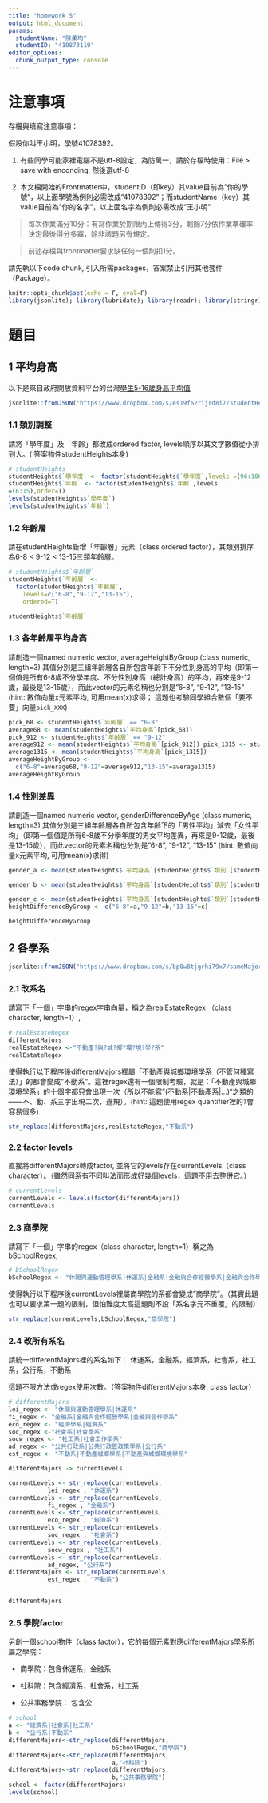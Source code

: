 ```yaml
---
title: "homework 5"
output: html_document
params:
  studentName: "陳柔均"
  studentID: "410873119"
editor_options: 
  chunk_output_type: console
---
```


# 注意事項

存檔與填寫注意事項：

假設你叫王小明，學號41078392。

  1. 有些同學可能家裡電腦不是utf-8設定，為防萬一，請於存檔時使用：File > save with enconding, 然後選utf-8

  2. 本文檔開始的Frontmatter中，studentID（即key）其value目前為"你的學號"，以上面學號為例則必需改成"41078392"；而studentName（key）其value目前為"你的名字"，以上面名字為例則必需改成"王小明"
  
> 每次作業滿分10分：有寫作業於期限內上傳得3分，剩餘7分依作業準確率決定最後得分多寡，除非該題另有規定。

> 前述存檔與frontmatter要求缺任何一個則扣1分。

請先執以下code chunk, 引入所需packages，答案禁止引用其他套件（Package）。
```r
knitr::opts_chunk$set(echo = F, eval=F)
library(jsonlite); library(lubridate); library(readr); library(stringr); 
```


# 題目

## 1 平均身高  
以下是來自政府開放資料平台的台灣[學生5-16歲身高平均值](https://data.gov.tw/dataset/6283)
```r
jsonlite::fromJSON("https://www.dropbox.com/s/es19f62rijrd8i7/studentHeight.json?dl=1") -> studentHeights
```

### 1.1  類別調整
請將「學年度」及「年齡」都改成ordered factor, levels順序以其文字數值從小排到大。( 答案物件studentHeights本身)

```r
# studentHeights
studentHeights$`學年度` <- factor(studentHeights$`學年度`,levels =(96:106),order=T)
studentHeights$`年齡` <- factor(studentHeights$`年齡`,levels
=(6:15),order=T)
levels(studentHeights$`學年度`)
levels(studentHeights$`年齡`)
```

### 1.2 年齡層
請在studentHeights新增「年齡層」元素（class ordered factor），其類別排序為6-8 < 9-12 < 13-15三類年齡層。
```r
# studentHeights$`年齡層`
studentHeights$`年齡層` <- 
  factor(studentHeights$`年齡層`,
    levels=c("6-8","9-12","13-15"),
    ordered=T)

studentHeights$`年齡層`
```

### 1.3 各年齡層平均身高
請創造一個named numeric vector, averageHeightByGroup (class numeric, length=3) 其值分別是三組年齡層各自所包含年齡下不分性別身高的平均（即第一個值是所有6-8歲不分學年度、不分性別身高（總計身高）的平均，再來是9-12歲，最後是13-15歲），而此vector的元素名稱也分別是"6-8", "9-12", "13-15" (hint: 數值向量x元素平均, 可用mean(x)求得； 這題也考驗同學組合數個「要不要」向量`pick_XXX`)

```r
pick_68 <- studentHeights$`年齡層` == "6-8"
average68 <- mean(studentHeights$`平均身高`[pick_68]) 
pick_912 <- studentHeights$`年齡層` == "9-12"
average912 <- mean(studentHeights$`平均身高`[pick_912]) pick_1315 <- studentHeights$`年齡層` == "13-15"
average1315 <- mean(studentHeights$`平均身高`[pick_1315])  
averageHeightByGroup <-
  c("6-8"=average68,"9-12"=average912,"13-15"=average1315) 
averageHeightByGroup


```

### 1.4 性別差異
請創造一個named numeric vector, genderDifferenceByAge (class numeric, length=3) 其值分別是三組年齡層各自所包含年齡下的「男性平均」減去「女性平均」（即第一個值是所有6-8歲不分學年度的男女平均差異，再來是9-12歲，最後是13-15歲），而此vector的元素名稱也分別是"6-8", "9-12", "13-15" (hint: 數值向量x元素平均, 可用mean(x)求得)
```r
gender_a <- mean(studentHeights$`平均身高`[studentHeights$`類別`[studentHeights$`平均身高`[pick_68]] == "男"]) - mean(studentHeights$`平均身高`[studentHeights$`類別`[studentHeights$`平均身高`[pick_68]] == "女"]) 

gender_b <- mean(studentHeights$`平均身高`[studentHeights$`類別`[studentHeights$`平均身高`[pick_912]] == "男"]) - mean(studentHeights$`平均身高`[studentHeights$`類別`[studentHeights$`平均身高`[pick_912]] == "女"]) 

gender_c <- mean(studentHeights$`平均身高`[studentHeights$`類別`[studentHeights$`平均身高`[pick_1315]] == "男"]) - mean(studentHeights$`平均身高`[studentHeights$`類別`[studentHeights$`平均身高`[pick_1315]] == "女"]) 
heightDifferenceByGroup <- c("6-8"=a,"9-12"=b,"13-15"=c) 

heightDifferenceByGroup

```


## 2 各學系

```r
jsonlite::fromJSON("https://www.dropbox.com/s/bp0w8tjgrhi79x7/sameMajorDifferentWritings.json?dl=1") -> differentMajors
```

### 2.1 改系名
請寫下「一個」字串的regex字串向量，稱之為realEstateRegex （class character, length=1）,

```r
# realEstateRegex
differentMajors
realEstateRegex <-"不動產?與?城?鄉?環?境?學?系"
realEstateRegex
```

使得執行以下程序後differentMajors裡屬「不動產與城鄉環境學系（不管何種寫法）」的都會變成"不動系"。這裡regex還有一個限制考驗，就是：「不動產與城鄉環境學系」的十個字都只會出現一次（所以不能寫"(不動系|不動產系|...)"之類的——不、動、系三字出現二次，違規）。(hint: 這題使用regex quantifier裡的`?`會容易很多)
```r
str_replace(differentMajors,realEstateRegex,"不動系")
```



### 2.2 factor levels
直接將differentMajors轉成factor, 並將它的levels存在currentLevels（class character）。（雖然同系有不同叫法而形成好幾個levels，這題不用去整併它。）
```r
# currentLevels
currentLevels <- levels(factor(differentMajors))
currentLevels
```


### 2.3 商學院
請寫下「一個」字串的regex（class character, length=1）稱之為bSchoolRegex,

```r
# bSchoolRegex
bSchoolRegex <- "休閒與運動管理學系|休運系|金融系|金融與合作經營學系|金融與合作學系"

```

使得執行以下程序後currentLevels裡屬商學院的系都會變成"商學院"。（其實此題也可以要求第一題的限制，但怕難度太高這題則不設「系名字元不重覆」的限制）
```r
str_replace(currentLevels,bSchoolRegex,"商學院")
```



### 2.4 改所有系名
請統一differentMajors裡的系名如下：
  休運系，金融系，經濟系，社會系，社工系，公行系，不動系
  
這題不限方法或regex使用次數。（答案物件differentMajors本身, class factor）
```r
# differentMajors
lei_regex <- "休閒與運動管理學系|休運系"
fi_regex <- "金融系|金融與合作經營學系|金融與合作學系"
eco_regex <- "經濟學系|經濟系"
soc_regex <-"社會系|社會學系"
socw_regex <- "社工系|社會工作學系"
ad_regex <- "公共行政系|公共行政暨政策學系|公行系"
est_regex <- "不動系|不動產城鄉學系|不動產與城鄉環境學系"

differentMajors -> currentLevels

currentLevels <- str_replace(currentLevels, 
           lei_regex , "休運系")
currentLevels <- str_replace(currentLevels, 
           fi_regex , "金融系")
currentLevels <- str_replace(currentLevels, 
           eco_regex , "經濟系")
currentLevels <- str_replace(currentLevels, 
           soc_regex , "社會系")
currentLevels <- str_replace(currentLevels, 
           socw_regex , "社工系")
currentLevels <- str_replace(currentLevels, 
           ad_regex, "公行系")
differentMajors <- str_replace(currentLevels, 
           est_regex , "不動系")


differentMajors

```


### 2.5 學院factor
另創一個school物件（class factor），它的每個元素對應differentMajors學系所屬之學院：

  * 商學院：包含休運系，金融系
  
  * 社科院：包含經濟系，社會系，社工系
  
  * 公共事務學院： 包含公
```r
# school
a <- "經濟系|社會系|社工系"
b <- "公行系|不動系"
differentMajors<-str_replace(differentMajors,
                             bSchoolRegex,"商學院")
differentMajors<-str_replace(differentMajors,
                             a,"社科院")
differentMajors<-str_replace(differentMajors,
                             b,"公共事務學院")
school <- factor(differentMajors)
levels(school)
```

